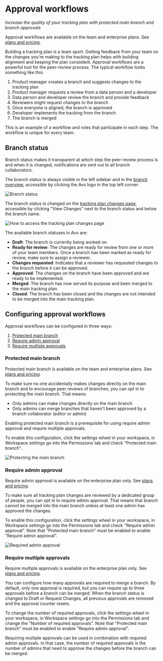 
# Approval workflows

_Increase the quality of your tracking plan with protected main branch and branch approvals_

<Callout type="info" emoji="💡">Approval workflows are available on the team and enterprise plans. See [plans and pricing](https://www.avo.app/pricing).</Callout>

Building a tracking plan is a team sport. Getting feedback from your team on the changes you're making to the tracking plan helps with building alignment and keeping the plan consistent. Approval workflows are a powerful tool for the peer-review process. The typical workflow looks something like this:

1. Product manager creates a branch and suggests changes to the tracking plan
2. Product manager requests a review from a data person and a developer
3. Data person and developer review the branch and provide feedback
4. Reviewers might request changes to the branch
5. Once everyone is aligned, the branch is approved
6. Developer implements the tracking from the branch
7. The branch is merged


<Callout type="info" emoji="💡">This is an example of a workflow and roles that participate in each step. The workflow is unique for every team.</Callout>


## Branch status

Branch status makes it transparent at which step the peer-review process is and when it is changed, notifications are sent out to all branch collaborators.

The branch status is always visible in the left sidebar and in the [branch overview](/data-design/branches#branches-overview), accessible by clicking the Avo logo in the top left corner:

![Branch status](/images/data-design/branch-status.png)

The branch status is changed on the [tracking plan changes page](/workflow/review), accessible by clicking "View Changes" next to the branch status and below the branch name.

![How to access the tracking plan changes page](/images/data-design/tracking-plan-changes.png)


The available branch statuses in Avo are:

- **Draft**: The branch is currently being worked on. 
- **Ready for review**: The changes are ready for review from one or more of your team members. Once a branch has been marked as ready for review, make sure to assign a reviewer. 
- **Changes requested**: Indicates that a reviewer has requested changes to the branch before it can be approved. 
- **Approved**: The changes on the branch have been approved and are ready to be implemented. 
- **Merged**: The branch has now served its purpose and been merged to the main tracking plan.
- **Closed**: The branch has been closed and the changes are not intended to be merged into the main tracking plan. 

## Configuring approval workflows

Approval workflows can be configured in three ways:

1. [Protected main branch](/data-design/branches/approval-workflows#protected-main-branch)
2. [Require admin approval](/data-design/branches/approval-workflows#require-admin-approval)
3. [Require multiple approvals](/data-design/branches/approval-workflows#require-multiple-approvals)

### Protected main branch

<Callout type="info" emoji="💡">Protected main branch is available on the team and enterprise plans. See [plans and pricing](https://www.avo.app/pricing).</Callout>

To make sure no one accidentally makes changes directly on the main branch and to encourage peer reviews of branches, you can opt in to protecting the main branch. That means:

- Only admins can make changes directly on the main branch
- Only admins can merge branches that haven't been approved by a branch collaborator (editor or admin)

Enabling protected main branch is a prerequisite for using require admin approval and require multiple approvals.

To enable this configuration, click the settings wheel in your workspace, in Workspace settings go into the Permissions tab and check "Protected main branch".

![Protecting the main branch](/images/protected-main-branch.png)

### Require admin approval

<Callout type="info" emoji="💡">Require admin approval is available on the enterprise plan only. See [plans and pricing](https://www.avo.app/pricing).</Callout>

To make sure all tracking plan changes are reviewed by a dedicated group of people, you can opt in to require admin approval. That means that branch cannot be merged into the main branch unless at least one admin has approved the changes.

To enable this configuration, click the settings wheel in your workspace, in Workspace settings go into the Permissions tab and check "Require admin approval". Note that "Protected main branch" must be enabled to enable "Require admin approval".

![Required admin approval](/images/admin-approval.png)

### Require multiple approvals

<Callout type="info" emoji="💡">Require multiple approvals is available on the enterprise plan only. See [plans and pricing](https://www.avo.app/pricing).</Callout>

You can configure how many approvals are required to merge a branch. By default, only one approval is required, but you can require up to three approvals before a branch can be merged. When the branch status is changed to Draft or Request Changes, all previous approvals are removed and the approval counter resets.

To change the number of required approvals, click the settings wheel in your workspace, in Workspace settings go into the Permissions tab and change the "Number of required approvals". Note that "Protected main branch" must be enabled to enable "Require admin approval".

Requiring multiple approvals can be used in combination with required admin approvals. In that case, the number of required approvals is the number of admins that need to approve the changes before the branch can be merged.
